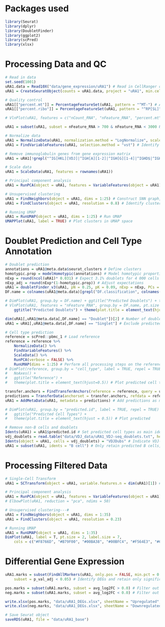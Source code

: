 # Packages used
```r
library(Seurat)
library(dplyr)
library(DoubletFinder)
library(ggplot2)
library(scPred)
library(xlsx)
```

# Processing Data and QC
```r
# Read in data
set.seed(1001)
uRA1.data = Read10X("data/gene_expression/uRA1") # Read in CellRanger output files
uRA1 = CreateSeuratObject(counts = uRA1.data, project = "uRA1", min.cells = 3, min.features = 200) # Create Seurat object

# Quality control
uRA1[["percent.mt"]] = PercentageFeatureSet(uRA1, pattern = "^MT-") # Add % mitochondrial genes expressed as metadata
uRA1[["percent.ribo"]] = PercentageFeatureSet(uRA1, pattern = "^RP[SL]") # Add % ribosomal genes expressed as metadata

# VlnPlot(uRA1, features = c("nCount_RNA", "nFeature_RNA", "percent.mt", "percent.ribo"), ncol = 2) # Plot relevant quality control metrics

uRA1 = subset(uRA1, subset = nFeature_RNA > 700 & nFeature_RNA < 3000 & percent.mt < 11 & percent.ribo >5) # Filter cells

# Normalize data
uRA1 = NormalizeData(uRA1, normalization.method = "LogNormalize", scale.factor = 10000) # Log-normalize the data
uRA1 = FindVariableFeatures(uRA1, selection.method = "vst") # Identify highly variable genes

# Remove immunoglobulin genes from gene expression matrix
uRA1 = uRA1[!grepl("^IG[HKL][VDJ]|^IGH[A][1-2]|^IGH[G][1-4]|^IGHD$|^IGHM$|^IGHE$|^IGKC$|^IGLC[1-7]|^AC233755.1$", rownames(uRA1)),] # See Sundell et al. (2022) for details. 

# Scale data
uRA1 = ScaleData(uRA1, features = rownames(uRA1))

# Principal component analysis
uRA1 = RunPCA(object = uRA1, features = VariableFeatures(object = uRA1))

# Unsupervised clustering
uRA1 = FindNeighbors(object = uRA1, dims = 1:25) # Construct SNN graph, using 25 PCs
uRA1 = FindClusters(object = uRA1, resolution = 0.8) # Identify clusters

# Running UMAP
uRA1 = RunUMAP(object = uRA1, dims = 1:25) # Run UMAP
UMAPPlot(uRA1, label = TRUE) # Plot clusters in UMAP space
```

# Doublet Prediction and Cell Type Annotation
```r
# Doublet prediction
annotations = uRA1@meta.data$seurat_clusters # Define clusters
homotypic.prop = modelHomotypic(annotations) # Model homotypic proportions
nExp = round(ncol(uRA1)* 0.031) # Expect 3.1% doublets for 4 000 cells
nExp_adj = round(nExp*(1-homotypic.prop)) # Adjust expectations
uRA1 = doubletFinder_v3(uRA1, pN = 0.25, pK = 0.09, nExp = nExp, PCs = 1:25) # Perform doublet prediction
DF.name = colnames(uRA1@meta.data)[grepl("DF.classification", colnames(uRA1@meta.data))]

# DimPlot(uRA1, group.by = DF.name) + ggtitle("Predicted Doublets") + theme(plot.title = element_text(hjust = 0.5)) # Plot predicted doublets
# VlnPlot(uRA1, features = "nFeature_RNA", group.by = DF.name, pt.size = 0.1) +
	ggtitle("Predicted Doublets") + theme(plot.title = element_text(hjust = 0.5)) # Plot number of detected genes in cells

dim(uRA1[,uRA1@meta.data[,DF.name] == "Doublet"])[2] # Number of doublets detected
uRA1 = uRA1[,uRA1@meta.data[,DF.name] == "Singlet"] # Exclude predicted doublets

# Cell type prediction
reference = scPred::pbmc_1 # Load reference
reference = reference %>% 
	NormalizeData() %>%
	FindVariableFeatures() %>%
	ScaleData() %>%
	RunPCA(verbose = FALSE) %>%
	RunUMAP(dims = 1:25) # Perform all processing steps on the reference data
# DimPlot(reference, group.by = "cell_type", label = TRUE, repel = TRUE) + 
#	NoAxes() + 
#	ggtitle("Reference") + 
#	theme(plot.title = element_text(hjust=0.5)) # Plot predicted cell types in reference in UMAP space

transfer.anchors = FindTransferAnchors(reference = reference, query = uRA1, dims = 1:25) # Identify transfer anchors
predictions = TransferData(anchorset = transfer.anchors, refdata = reference$cell_type, dims = 1:25) # Transfer predictions
uRA1 = AddMetaData(uRA1, metadata = predictions) # Add predictions as metadata

# DimPlot(uRA1, group.by = "predicted.id", label = TRUE, repel = TRUE) +
#	ggtitle("Predicted Cell Types") + 
#	theme(plot.title = element_text(hjust = 0.5)) # Plot predicted 

# Remove non-B cells and doublets
Idents(uRA1) = uRA1$predicted.id # Set predicted cell types as main identities
vdj_doublets = read.table("data/VDJ_data/uRA1_VDJ-seq_doublets.txt", header = FALSE, row.names = NULL) # Read in list of VDJ-seq doublets
Idents(object = uRA1, cells = vdj_doublets) = "VDJDubs" # Indicate VDJ-seq data doublets
uRA1 = subset(uRA1, idents = "B cell") # Only retain predicted B cells, and discard VDJ-seq doublets
```

# Processing Filtered Data
```r
# Single-Cell Transform
uRA1 = SCTransform(object = uRA1, variable.features.n = dim(uRA1)[1]) # Due to high homegenity in the data (all memory B cells), all genes are retained as variable features

# Principal component analysis
uRA1 = RunPCA(object = uRA1, features = VariableFeatures(object = uRA1), assay = "SCT")
# ElbowPlot(uRA1, reduction = "pca", ndims = 50)

# Unsupervised clustering---#
uRA1 = FindNeighbors(object = uRA1, dims = 1:35)
uRA1 = FindClusters(object = uRA1, resolution = 0.23)

# Running UMAP
uRA1 = RunUMAP(object = uRA1, dims = 1:35)
DimPlot(uRA1, label = T, pt.size = 2, label.size = 7, 
	cols = c("#F8766D", "#B79F00", "#00BA38", "#00BFC4", "#F564E3", "#619CFF"))
```


# Differential Gene Expression
```r
uRA1.marks = subset(FindAllMarkers(uRA1, only.pos = FALSE, min.pct = 0.25),
	subset = p_val_adj < 0.05) # Identify DEGs and retain only significant DEGs 

pos.marks = subset(uRA1.marks, subset = avg_log2FC > 0.0) # Filter out upregulated DEGs
neg.marks = subset(uRA1.marks, subset = avg_log2FC < 0.0) # Filter out downregulated DEGs

write.xlsx(pos.marks, "data/uRA1_DEGs.xlsx", sheetName = "Upregulated", col.names = TRUE, row.names = FALSE)
write.xlsx(neg.marks, "data/uRA1_DEGs.xlsx", sheetName = "Downregulated", col.names = TRUE, row.names = FALSE, append = TRUE)

# Save Seurat object
saveRDS(uRA1, file = "data/uRA1_base")
```
